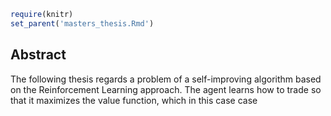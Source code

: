 
```r
require(knitr)
set_parent('masters_thesis.Rmd')
```

## Abstract

The following thesis regards a problem of a self-improving algorithm based on the Reinforcement Learning approach. The agent learns how to trade so that it maximizes
the value function, which in this case case

